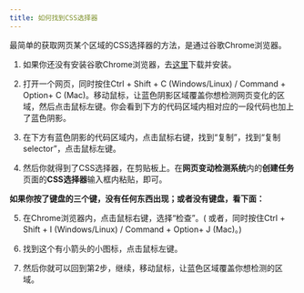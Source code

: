 ---
title: 如何找到CSS选择器
---


最简单的获取网页某个区域的CSS选择器的方法，是通过谷歌Chrome浏览器。  

1. 如果你还没有安装谷歌Chrome浏览器，去[这里](https://www.google.cn/chrome/?standalone=1)下载并安装。  

2. 打开一个网页，同时按住Ctrl + Shift + C (Windows/Linux) / Command + Option+ C (Mac)。移动鼠标，让蓝色阴影区域覆盖你想检测网页变化的区域，然后点击鼠标左键。你会看到下方的代码区域内相对应的一段代码也加上了蓝色阴影。  
<ImageChanger title="Chrome Inspect" src="/img/faq-how-to-find-css-selector/2-zh.png" />

3. 在下方有蓝色阴影的代码区域内，点击鼠标右键，找到“复制”，找到“复制selector”，点击鼠标左键。  
<ImageChanger title="Chrome Inspect" src="/img/faq-how-to-find-css-selector/3-zh.png" />

4. 然后你就得到了CSS选择器，在剪贴板上。在**网页变动检测系统**内的**创建任务**页面的**CSS选择器**输入框内粘贴，即可。 


**如果你按了键盘的三个键，没有任何东西出现；或者没有键盘，看下面：**  

5. 在Chrome浏览器内，点击鼠标右键，选择“检查”。(  或者，同时按住Ctrl + Shift + I (Windows/Linux) / Command + Option+ J (Mac)。)  
<ImageChanger title="Chrome Inspect" src="/img/faq-how-to-find-css-selector/5-zh.png" />


6. 找到这个有小箭头的小图标，点击鼠标左键。  
<ImageChanger title="Chrome Inspect" src="/img/faq-how-to-find-css-selector/6-zh.png" />

7. 然后你就可以回到第2步，继续，移动鼠标，让蓝色区域覆盖你想检测的区域。 










